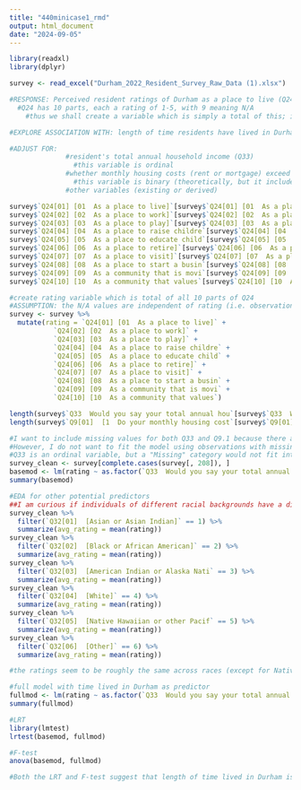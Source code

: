 ```yaml
---
title: "440minicase1_rmd"
output: html_document
date: "2024-09-05"
---
```


```r
library(readxl)
library(dplyr)
```

```r
survey <- read_excel("Durham_2022_Resident_Survey_Raw_Data (1).xlsx")
```

```r
#RESPONSE: Perceived resident ratings of Durham as a place to live (Q24)
  #Q24 has 10 parts, each a rating of 1-5, with 9 meaning N/A
    #thus we shall create a variable which is simply a total of this; if value of 9, change to zero; sum all values

#EXPLORE ASSOCIATION WITH: length of time residents have lived in Durham (Q27)

#ADJUST FOR:
              #resident's total annual household income (Q33)
                #this variable is ordinal
              #whether monthly housing costs (rent or mortgage) exceed 30% of the resident's monthly income (Q9.1)
                #this variable is binary (theoretically, but it includes a third value for N/A)
              #other variables (existing or derived)
```

```r
survey$`Q24[01] [01  As a place to live]`[survey$`Q24[01] [01  As a place to live]` == 9] <- 0
survey$`Q24[02] [02  As a place to work]`[survey$`Q24[02] [02  As a place to work]` == 9] <- 0
survey$`Q24[03] [03  As a place to play]`[survey$`Q24[03] [03  As a place to play]` == 9] <-0
survey$`Q24[04] [04  As a place to raise childre`[survey$`Q24[04] [04  As a place to raise childre` == 9] <- 0
survey$`Q24[05] [05  As a place to educate child`[survey$`Q24[05] [05  As a place to educate child` == 9] <- 0
survey$`Q24[06] [06  As a place to retire]`[survey$`Q24[06] [06  As a place to retire]` == 9] <- 0
survey$`Q24[07] [07  As a place to visit]`[survey$`Q24[07] [07  As a place to visit]` == 9] <- 0
survey$`Q24[08] [08  As a place to start a busin`[survey$`Q24[08] [08  As a place to start a busin` == 9] <- 0
survey$`Q24[09] [09  As a community that is movi`[survey$`Q24[09] [09  As a community that is movi` == 9] <- 0
survey$`Q24[10] [10  As a community that values`[survey$`Q24[10] [10  As a community that values` == 9] <- 0

#create rating variable which is total of all 10 parts of Q24
#ASSUMPTION: the N/A values are independent of rating (i.e. observations of people who would rate Durham as a bad place to live are equally as likely to contain N/A values as observations of people who would rate Durham as a good place to live)
survey <- survey %>%
  mutate(rating = `Q24[01] [01  As a place to live]` +
           `Q24[02] [02  As a place to work]` +
           `Q24[03] [03  As a place to play]` +
           `Q24[04] [04  As a place to raise childre` +
           `Q24[05] [05  As a place to educate child` +
           `Q24[06] [06  As a place to retire]` +
           `Q24[07] [07  As a place to visit]` +
           `Q24[08] [08  As a place to start a busin` +
           `Q24[09] [09  As a community that is movi` +
           `Q24[10] [10  As a community that values`)
```

```r
length(survey$`Q33  Would you say your total annual hou`[survey$`Q33  Would you say your total annual hou` == 9])
length(survey$`Q9[01]  [1  Do your monthly housing cost`[survey$`Q9[01]  [1  Do your monthly housing cost` == 9])
```

```r
#I want to include missing values for both Q33 and Q9.1 because there are a significant number of missing values for them both
#However, I do not want to fit the model using observations with missing data for time spent in Durham. The reason for this is because later I want to compare nested models, and to do so, the models must be fit to the same data
#Q33 is an ordinal variable, but a "Missing" category would not fit into the ranking structure, so I will simply treat Q33 as a non-ordinal categorical variable
survey_clean <- survey[complete.cases(survey[, 208]), ]
basemod <- lm(rating ~ as.factor(`Q33  Would you say your total annual hou`) + as.factor(`Q9[01]  [1  Do your monthly housing cost`), data = survey_clean)
summary(basemod)
```

```r
#EDA for other potential predictors
##I am curious if individuals of different racial backgrounds have a different perception of Durham
survey_clean %>%
  filter(`Q32[01]  [Asian or Asian Indian]` == 1) %>%
  summarize(avg_rating = mean(rating))
survey_clean %>%
  filter(`Q32[02]  [Black or African American]` == 2) %>%
  summarize(avg_rating = mean(rating))
survey_clean %>%
  filter(`Q32[03]  [American Indian or Alaska Nati` == 3) %>%
  summarize(avg_rating = mean(rating))
survey_clean %>%
  filter(`Q32[04]  [White]` == 4) %>%
  summarize(avg_rating = mean(rating))
survey_clean %>%
  filter(`Q32[05]  [Native Hawaiian or other Pacif` == 5) %>%
  summarize(avg_rating = mean(rating))
survey_clean %>%
  filter(`Q32[06]  [Other]` == 6) %>%
  summarize(avg_rating = mean(rating))
```

```r
#the ratings seem to be roughly the same across races (except for Native Hawaiian / Pacific Islander, but there is only one data point for that), so we will not include race as a predictor
```

```r
#full model with time lived in Durham as predictor
fullmod <- lm(rating ~ as.factor(`Q33  Would you say your total annual hou`) + as.factor(`Q9[01]  [1  Do your monthly housing cost`) + `Q27  Approximately how many years have y`, data = survey_clean)
summary(fullmod)
```

```r
#LRT
library(lmtest)
lrtest(basemod, fullmod)
```

```r
#F-test
anova(basemod, fullmod)
```

```r
#Both the LRT and F-test suggest that length of time lived in Durham is a significant predictor of rating
```

